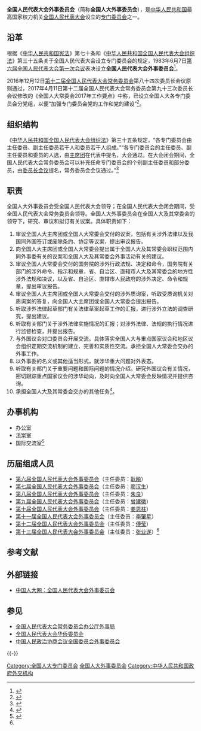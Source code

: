 {{Pathnav|全国人民代表大会|全国人民代表大会专门委员会}}
{{Infobox PRCG
|机构名称=全国人民代表大会外事委员会
|届数=十三
|标志1=National Emblem of the People's Republic of China.svg
|标志1说明 = [[s:中华人民共和国国徽法|国徽法]]第六条第二项规定：全国人民代表大会各专门委员会的印章应当刻有[[中华人民共和国国徽|国徽]]图案。
|任期始=2018年3月
|任期终=2023年3月
|人员名称=组成人员
|职位1=主任委员
|人员1=[[张业遂|张业遂]]
|职位2=副主任委员
|人员2=[[傅莹|傅莹]]{{wrap}}[[孙建国_(上将)|孙建国]]{{wrap}}[[张志军|张志军]]{{wrap}}[[鲁培军|鲁培军]]{{wrap}}[[陈凤翔|陈凤翔]]{{wrap}}[[林建华|林建华]]{{wrap}}[[徐科|徐科]]{{wrap}}[[张伯军|张伯军]]{{wrap}}[[陈国民|陈国民]]{{wrap}}[[刘赐贵|刘赐贵]]{{wrap}}[[赵宗岐|赵宗岐]]{{wrap}}[[韩卫国|韩卫国]]{{wrap}}[[傅自应|傅自应]]
|人数2=13
|授权法源=[[中华人民共和国宪法|中华人民共和国宪法]]（[[s:中华人民共和国宪法|第七十条]]）
|组织法规=[[中华人民共和国全国人民代表大会组织法|中华人民共和国全国人民代表大会组织法]]
|组织上级=[[全国人民代表大会|全国人民代表大会]]
|业务上级=[[全国人民代表大会|全国人民代表大会]]<br />[[全国人民代表大会常务委员会|全国人民代表大会常务委员会]]（全国人大闭会期间）
|中共上级=[[中国共产党全国人民代表大会常务委员会党组|中国共产党全国人民代表大会常务委员会党组]]
|中共本级=中国共产党全国人民代表大会外事委员会分党组
|行政级别=正部级
|机构类型=[[全国人民代表大会专门委员会|全国人民代表大会专门委员会]]
|地址1=[[北京市|北京市]][[西城区|西城区]][[前门西大街|前门西大街]]1号[[全国人大机关办公楼|全国人大机关办公楼]]
|成立时间=1983年
}}

'''全国人民代表大会外事委员会'''（简称'''全国人大外事委员会'''），是[[中华人民共和国|中华人民共和国]]最高国家权力机关[[全国人民代表大会|全国人民代表大会]]设立的[[全国人民代表大会专门委员会|专门委员会]]之一。

==沿革==
根据《[[中华人民共和国宪法|中华人民共和国宪法]]》第七十条和《[[中华人民共和国全国人民代表大会组织法|中华人民共和国全国人民代表大会组织法]]》第三十五条关于全国人民代表大会设立专门委员会的规定，1983年6月7日[[第六届全国人民代表大会#第一次会议|第六届全国人民代表大会第一次会议]]表决设立'''全国人民代表大会外事委员会'''<ref name="lishi">{{Cite web|title=委员会历史|url=http://www.npc.gov.cn/npc/bmzz/waishi/node_1696.htm|accessdate=2018-02-21|publisher=全国人民代表大会外事委员会|archive-url=https://www.webcitation.org/6ZdGxtce5?url=http://www.npc.gov.cn/npc/bmzz/waishi/node_1696.htm|archive-date=2015-06-28|dead-url=yes}}</ref>。

2016年12月12日[[第十二届全国人民代表大会常务委员会|第十二届全国人民代表大会常务委员会]]第八十四次委员长会议原则通过，2017年4月11日第十二届全国人民代表大会常务委员会第九十三次委员长会议修改的《全国人大常委会2017年工作要点》中称，已设立全国人大各专门委员会分党组，以便“加强专门委员会党的工作和党的建设”<ref>{{Cite web|title=全国人大9个专门委员会分党组已设立：加强党的工作和建设|url=http://news.163.com/17/0508/14/CJU0Q3JC000187VE.html|date=2017-05-08|publisher=网易|access-date=2018-02-21|archive-url=https://web.archive.org/web/20180221161913/http://news.163.com/17/0508/14/CJU0Q3JC000187VE.html|archive-date=2018-02-21|dead-url=yes}}</ref>。

==组织结构==
《[[中华人民共和国全国人民代表大会组织法|中华人民共和国全国人民代表大会组织法]]》第三十五条规定，“各专门委员会由主任委员、副主任委员若干人和委员若干人组成。”“各专门委员会的主任委员、副主任委员和委员的人选，由[[全国人民代表大会会议主席团|主席团]]在代表中提名，大会通过。在大会闭会期间，全国人民代表大会常务委员会可以补充任命专门委员会的个别副主任委员和部分委员，由[[全国人民代表大会常务委员会委员长会议|委员长会议]]提名，常务委员会会议通过。”<ref name="fa">{{Cite web|title=中华人民共和国全国人民代表大会组织法|url=http://www.npc.gov.cn/wxzl/gongbao/1982-12/10/content_1478467.htm|accessdate=2018-02-21|publisher=中国人大网|archive-date=2018-02-21|archive-url=https://web.archive.org/web/20180221162002/http://www.npc.gov.cn/wxzl/gongbao/1982-12/10/content_1478467.htm|dead-url=no}}</ref>

==职责==
全国人大外事委员会受全国人民代表大会领导；在全国人民代表大会闭会期间，受全国人民代表大会常务委员会领导。全国人大外事委员会在全国人大及其常委会的领导下，研究、审议和拟订有关议案。具体职责如下：
#审议全国人大主席团或全国人大常委会交付的议案，包括有关涉外法律以及我国同外国签订或废除条约、协定等议案，提出审议报告。
#向全国人大主席团或全国人大常委会提出属于全国人大及其常委会职权范围内同外事委有关的议案和全国人大及其常委会外事活动有关的建议。
#审议全国人大常委会交付的国务院的涉外行政法规、决定和命令，国务院有关部门的涉外命令、指示和规章，省、自治区、直辖市人大及其常委会的地方性涉外法规和决议，以及省、自治区、直辖市人民政府的涉外决定、命令和规章，提出审议报告。
#审议全国人大主席团或全国人大常委会交付的涉外质询案，听取受质询机关对质询案的答复，向全国人大主席团或全国人大常委会提出报告。
#听取涉外法律起草部门有关法律草案起草工作的汇报，进行涉外立法的调查研究，提出建议。
#听取有关部门关于涉外法律实施情况的汇报；对涉外法律、法规的执行情况进行监督检查，并提出报告。
#与外国议会对口委员会开展交流。具体落实全国人大与重点国家议会和地区议会组织定期交流机制的建立、完善和实质性交流。承担全国人大常委会交办的外事工作。
#以外事委的名义或其他适当形式，就涉华重大问题对外表态。
#听取有关部门关于重要问题和国际问题的情况介绍。研究外国议会有关情况，密切跟踪重点国家议会的涉华动向，及时向全国人大常委会反映情况并提供咨询。
#承担全国人大及其常委会交办的其他任务<ref>{{Cite web|title=委员会职责|url=http://www.npc.gov.cn/npc/bmzz/waishi/node_1694.htm|accessdate=2018-02-21|publisher=全国人民代表大会外事委员会|archive-url=https://web.archive.org/web/20180221101108/http://www.npc.gov.cn/npc/bmzz/waishi/node_1694.htm|archive-date=2018-02-21|dead-url=yes}}</ref>。

==办事机构==
*办公室
*法案室
*国际交流室<ref>{{Cite web|title=委员会办事机构主要职责及设置|url=http://www.npc.gov.cn/npc/bmzz/waishi/node_1695.htm|accessdate=2018-02-21|publisher=全国人民代表大会外事委员会|archive-url=https://web.archive.org/web/20180221162103/http://www.npc.gov.cn/npc/bmzz/waishi/node_1695.htm|archive-date=2018-02-21|dead-url=yes}}</ref>

==历届组成人员==
*[[第六届全国人民代表大会各专门委员会#外事委员会|第六届全国人民代表大会外事委员会]]（主任委员：[[耿飚|耿飚]]）
*[[第七届全国人民代表大会各专门委员会#外事委员会|第七届全国人民代表大会外事委员会]]（主任委员：[[廖汉生|廖汉生]]）
*[[第八届全国人民代表大会各专门委员会#外事委员会|第八届全国人民代表大会外事委员会]]（主任委员：[[朱良_(1924年)|朱良]]）
*[[第九届全国人民代表大会各专门委员会#外事委员会|第九届全国人民代表大会外事委员会]]（主任委员：[[曾建徽|曾建徽]]）
*[[第十届全国人民代表大会各专门委员会#外事委员会|第十届全国人民代表大会外事委员会]]（主任委员：[[姜恩柱|姜恩柱]]）
*[[第十一届全国人民代表大会各专门委员会#外事委员会|第十一届全国人民代表大会外事委员会]]（主任委员：[[李肇星|李肇星]]）
*[[第十二届全国人民代表大会各专门委员会#外事委员会|第十二届全国人民代表大会外事委员会]]（主任委员：[[傅莹|傅莹]]）
*[[第十三届全国人民代表大会各专门委员会#外事委员会|第十三届全国人民代表大会外事委员会]]（主任委员：[[张业遂|张业遂]]）<ref name=lishi/>

== 参考文献 ==
{{Reflist|30em}}

==外部链接==
*[http://www.npc.gov.cn/npc/c34379/wswyh.shtml 中国人大网：全国人民代表大会外事委员会] {{Wayback|url=http://www.npc.gov.cn/npc/c34379/wswyh.shtml |date=20201023154816 }}

== 参见 ==
{{Portal|中华人民共和国|国际关系}}
*[[全国人民代表大会常务委员会办公厅外事局|全国人民代表大会常务委员会办公厅外事局]]
*[[全国人民代表大会华侨委员会|全国人民代表大会华侨委员会]]
*[[中国人民政治协商会议全国委员会外事委员会|中国人民政治协商会议全国委员会外事委员会]]

{{-}}
{{NPC}}
{{中华人民共和国外交}}

[[Category:全国人大专门委员会|Category:全国人大专门委员会]]
[[Category:全国人大外事委员会|]]
[[Category:中华人民共和国政府外交机构|Category:中华人民共和国政府外交机构]]